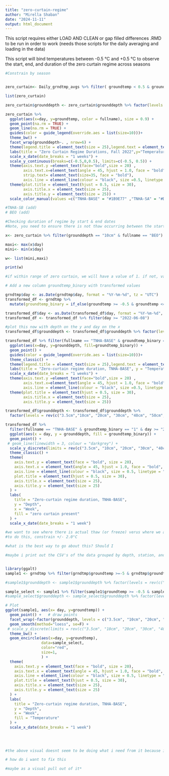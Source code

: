 ```yaml
---
title: "zero-curtain-regime"
author: "Mirella Shaban"
date: "2024-11-11"
output: html_document
---
```

This script requires either LOAD AND CLEAN or gap filled differences .RMD to be run in order to work (needs those scripts for the daily averaging and loading in the data)

This script will bind temperatures between -0.5 °C and +0.5 °C to observe the start, end, and duration of the zero curtain regime across seasons


```r
#Constrain by season


zero_curtain<- Daily_grndtmp_avgs %>% filter( groundtemp < 0.5 & groundtemp > -0.5 & day >= "2022-09-01" & day <= "2022-12-01", na.rm = TRUE) %>% subset(grounddepth == "10cm" | grounddepth == "30cm"| grounddepth == "55cm" | grounddepth == "65cm" | grounddepth == "90cm")

list(zero_curtain)

zero_curtain$grounddepth <- zero_curtain$grounddepth %>% factor(levels = c("10cm", "30cm", "55cm", "65cm", "90cm"))
```

```r
zero_curtain %>% 
  ggplot(aes(x=day, y=groundtemp, color = fullname), size = 0.9) +
  geom_point(na.rm = TRUE) +
  geom_line(na.rm = TRUE) +
  guides(color = guide_legend(override.aes = list(size=10)))+
  theme_bw() +
  facet_wrap(grounddepth~. , nrow=6) +
  theme(legend.title = element_text(size = 25),legend.text = element_text(size = 20)) +
  labs(title = "Zero Curtain Regime Durations, Fall 2022",y="Temperature (°C)",x="Day",color="Fullname") +
  scale_x_date(date_breaks = "1 weeks") +
  scale_y_continuous(breaks=c(-0.5,0,0.5), limits=c(-0.5, 0.5)) +
  theme(axis.text.y =element_text(face="bold",size = 20) ,
        axis.text.x=element_text(angle = 45, hjust = 1.0, face = "bold", size = 20), 
        strip.text= element_text(size=35, face = "bold"),
        axis.line = element_line(colour = "black", size =0.5, linetype = "solid")) +
  theme(plot.title = element_text(hjust = 0.5, size = 30),
        axis.title.x = element_text(size = 25),
        axis.title.y = element_text(size = 25)) +
  scale_color_manual(values =c("TNHA-BASE" = "#1B9E77" ,"TNHA-SA" = "#D95F02", "TNHA-SC" ="#E7298A", "TNHA-SD"="#66A61E", "BEO"= "#084594","SSMH-BASE"="#807DBA", "SSMH-SA"="#A6761D", "SSMH-SB"= "#4292C6", "SSMH-SD"="#7A0177")) 

#TNHA-SB (add)
# BEO (add)

```

```r
#Checking duration of regime by start & end dates
#Note, you need to ensure there is not thaw occurring between the start and end date --> look at the dataframe to confirm continuous >=0.5 °C measurements

x<- zero_curtain %>% filter(grounddepth == "10cm" & fullname == "BEO")

maxi<- max(x$day)
mini<- min(x$day)

w<- list(mini,maxi)

print(w)
```
```r
#if within range of zero curtain, we will have a value of 1. if not, value of 0

# Add a new column groundtemp_binary with transformed values

grndtmp$day <- as.Date(grndtmp$day, format = "%Y-%m-%d", tz = "UTC")
transformed_df <- grndtmp %>%
  mutate(groundtemp_binary = if_else(groundtemp >= -0.5 & groundtemp <= 0.5, 1, 0))

transformed_df$day <- as.Date(transformed_df$day, format = "%Y-%m-%d", tz = "UTC")
transformed_df <- transformed_df %>% filter(day >= "2022-06-08")
```

```r
#plot this now with depth on the y and day on the x
transformed_df$grounddepth <- transformed_df$grounddepth %>% factor(levels = rev(c("3.5cm","10cm", "20cm", "30cm", "40cm", "50cm", "55cm", "65cm", "75cm", "85cm", "90cm")))

transformed_df %>% filter(fullname == "TNHA-BASE" & groundtemp_binary =="1" & day >= "2022-09-01" & day <= "2022-12-01") %>%
  ggplot(aes(x=day, y=grounddepth, fill=groundtemp_binary)) +
  geom_point() +
  guides(color = guide_legend(override.aes = list(size=10)))+
  theme_classic() +
  theme(legend.title = element_text(size = 25),legend.text = element_text(size = 20)) +
  labs(title = "Zero-curtain regime duration, TNHA-BASE", y = "Temperature (°C)", x= "Week", color = "Station") +
  scale_x_date(date_breaks = "1 weeks") +
  theme(axis.text.y =element_text(face="bold",size = 20) ,
        axis.text.x=element_text(angle = 45, hjust = 1.0, face = "bold", size = 20), 
        axis.line = element_line(colour = "black", size =0.5, linetype = "solid")) +
  theme(plot.title = element_text(hjust = 0.5, size = 30),
        axis.title.x = element_text(size = 25),
        axis.title.y = element_text(size = 25))
```

```r
transformed_df$grounddepth <- transformed_df$grounddepth %>% 
  factor(levels = rev(c("3.5cm","10cm", "20cm", "30cm", "40cm", "50cm", "55cm", "65cm", "75cm", "85cm", "90cm")))

transformed_df %>% 
  filter(fullname == "TNHA-BASE" & groundtemp_binary == "1" & day >= "2024-06-01" & day <= "2024-09-01") %>%
  ggplot(aes(x = day, y = grounddepth, fill = groundtemp_binary)) +
  geom_point() +
 # geom_line(linewidth = 3, colour = "darkgrey") +
  scale_y_discrete(limits = rev(c("3.5cm", "10cm", "20cm", "30cm", "40cm", "50cm", "55cm", "65cm", "75cm", "85cm", "90cm"))) +
  theme_classic() +
  theme(
    axis.text.y = element_text(face = "bold", size = 20),
    axis.text.x = element_text(angle = 45, hjust = 1.0, face = "bold", size = 20),
    axis.line = element_line(colour = "black", size = 0.5, linetype = "solid"),
    plot.title = element_text(hjust = 0.5, size = 30),
    axis.title.x = element_text(size = 25),
    axis.title.y = element_text(size = 25)
  ) +
  labs(
    title = "Zero-curtain regime duration, TNHA-BASE",
    y = "Depth",
    x = "Week",
    fill = "zero curtain present"
  ) +
  scale_x_date(date_breaks = "1 week")

```

```r
#we want to see where there is actual thaw (or freeze) verus where we are just approaching 0 but not crossing over or under (so, a real zero curtain)
#to do this, constrain +/- 2.0°C

#what is the best way to go about this? Should I 

#maybe i print out the CSV's of the data grouped by depth, station, and increasing in date so i can see the progression of the zero curtain? But isnt this already what im doing in my code above with the constraint?


library(ggalt)
sample1 <- grndtmp %>% filter(grndtmp$groundtemp >=-5 & grndtmp$groundtemp <= 5 & fullname == "TNHA-BASE" & day >= "2022-06-08" & day <= "2022-09-01") 

#sample1$grounddepth <- sample1$grounddepth %>% factor(levels = rev(c("3.5cm","10cm", "20cm", "30cm", "40cm", "50cm", "55cm", "65cm", "75cm", "85cm", "90cm")))

sample_select <- sample1 %>% filter(sample1$groundtemp >= -0.5 & sample1$groundtemp <= 0.5 & fullname == "TNHA-BASE") 
#sample_select$grounddepth <- sample_select$grounddepth %>% factor(levels = rev(c("3.5cm","10cm", "20cm", "30cm", "40cm", "50cm", "55cm", "65cm", "75cm", "85cm", "90cm")))

# Plot
ggplot(sample1, aes(x= day, y=groundtemp)) + 
  geom_point() +   # draw points
  facet_wrap(~factor(grounddepth, levels = c("3.5cm", "10cm", "20cm", "30cm", "40cm", "50cm", "55cm", "65cm", "75cm", "85cm", "90cm")), ncol=2) +
  geom_smooth(method="loess", se=F) + 
 # scale_y_discrete(limits = rev(c("3.5cm", "10cm", "20cm", "30cm", "40cm", "50cm", "55cm", "65cm", "75cm", "85cm", "90cm"))) +
  theme_bw() +
  geom_encircle(aes(x=day, y=groundtemp), 
                data=sample_select, 
                color="red", 
                size=1,
                ) +
  theme(
    axis.text.y = element_text(face = "bold", size = 20),
    axis.text.x = element_text(angle = 45, hjust = 1.0, face = "bold", size = 10),
    axis.line = element_line(colour = "black", size = 0.5, linetype = "solid"),
    plot.title = element_text(hjust = 0.5, size = 30),
    axis.title.x = element_text(size = 25),
    axis.title.y = element_text(size = 25)
  ) +
  labs(
    title = "Zero-curtain regime duration, TNHA-BASE",
    y = "Depth",
    x = "Week",
    fill = "Temperature"
  ) +
  scale_x_date(date_breaks = "1 week")
  
  
  
```






```r
#the above visual doesnt seem to be doing what i need from it because i cant group off just the small points where we fit the range (date range issue)

# how do i want to fix this 

#maybe as a visual pull out of it*
```

